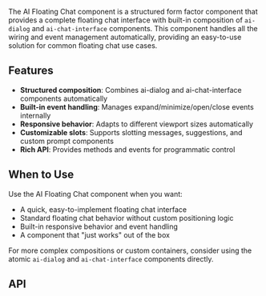 
<Meta of={AiFloatingChatStories} />

<Title>AI Floating Chat</Title>

The AI Floating Chat component is a structured form factor component that provides a complete floating chat interface with built-in composition of `ai-dialog` and `ai-chat-interface` components. This component handles all the wiring and event management automatically, providing an easy-to-use solution for common floating chat use cases.

## Features

- **Structured composition**: Combines ai-dialog and ai-chat-interface components automatically
- **Built-in event handling**: Manages expand/minimize/open/close events internally
- **Responsive behavior**: Adapts to different viewport sizes automatically
- **Customizable slots**: Supports slotting messages, suggestions, and custom prompt components
- **Rich API**: Provides methods and events for programmatic control

## When to Use

Use the AI Floating Chat component when you want:

- A quick, easy-to-implement floating chat interface
- Standard floating chat behavior without custom positioning logic
- Built-in responsive behavior and event handling
- A component that "just works" out of the box

For more complex compositions or custom containers, consider using the atomic `ai-dialog` and `ai-chat-interface` components directly.

## API

<CustomArgTypes />
